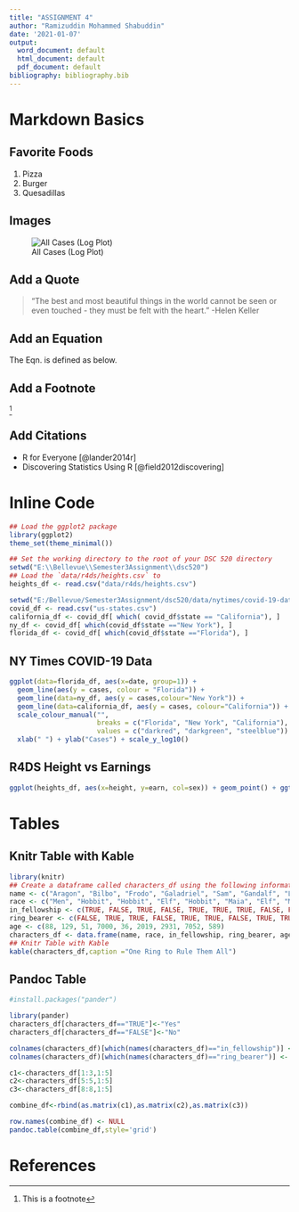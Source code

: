```yaml
---
title: "ASSIGNMENT 4"
author: "Ramizuddin Mohammed Shabuddin"
date: '2021-01-07'
output:
  word_document: default
  html_document: default
  pdf_document: default
bibliography: bibliography.bib
---
```


# Markdown Basics

## Favorite Foods
1. Pizza
2. Burger
3. Quesadillas

## Images
![All Cases (Log Plot)](E:/Bellevue/Semester3_11302020/Term3/dsc520/completed/assignment04/plots/10-all-cases-log.png)

## Add a Quote
> "The best and most beautiful things in the world cannot be seen or even touched - 
they must be felt with the heart." -Helen Keller

## Add an Equation
The Eqn. \ref{a_plus_b_square} is defined as below.

\begin{equation}
  (a+b)^2=a^2+b^2+2ab
  \label{a_plus_b_square}
\end{equation}

## Add a Footnote

^[This is a footnote]

## Add Citations

* R for Everyone [@lander2014r]
* Discovering Statistics Using R  [@field2012discovering]

# Inline Code
```r
## Load the ggplot2 package
library(ggplot2)
theme_set(theme_minimal())

## Set the working directory to the root of your DSC 520 directory
setwd("E:\\Bellevue\\Semester3Assignment\\dsc520")
## Load the `data/r4ds/heights.csv` to
heights_df <- read.csv("data/r4ds/heights.csv")

setwd("E:/Bellevue/Semester3Assignment/dsc520/data/nytimes/covid-19-data/")
covid_df <- read.csv("us-states.csv")
california_df <- covid_df[ which( covid_df$state == "California"), ]
ny_df <- covid_df[ which(covid_df$state =="New York"), ]
florida_df <- covid_df[ which(covid_df$state =="Florida"), ]
```


## NY Times COVID-19 Data
```r
ggplot(data=florida_df, aes(x=date, group=1)) +
  geom_line(aes(y = cases, colour = "Florida")) +
  geom_line(data=ny_df, aes(y = cases,colour="New York")) +
  geom_line(data=california_df, aes(y = cases, colour="California")) +
  scale_colour_manual("",
                      breaks = c("Florida", "New York", "California"),
                      values = c("darkred", "darkgreen", "steelblue")) +
  xlab(" ") + ylab("Cases") + scale_y_log10()

```

## R4DS Height vs Earnings
```r
ggplot(heights_df, aes(x=height, y=earn, col=sex)) + geom_point() + ggtitle('Height vs. Earnings') + xlab('Height (Inches)') + ylab('Earnings (Dollars)')
```

# Tables

## Knitr Table with Kable
```r
library(knitr)
## Create a dataframe called characters_df using the following information from LOTR
name <- c("Aragon", "Bilbo", "Frodo", "Galadriel", "Sam", "Gandalf", "Legolas", "Sauron", "Gollum")
race <- c("Men", "Hobbit", "Hobbit", "Elf", "Hobbit", "Maia", "Elf", "Maia", "Hobbit")
in_fellowship <- c(TRUE, FALSE, TRUE, FALSE, TRUE, TRUE, TRUE, FALSE, FALSE)
ring_bearer <- c(FALSE, TRUE, TRUE, FALSE, TRUE, TRUE, FALSE, TRUE, TRUE)
age <- c(88, 129, 51, 7000, 36, 2019, 2931, 7052, 589)
characters_df <- data.frame(name, race, in_fellowship, ring_bearer, age)
## Knitr Table with Kable
kable(characters_df,caption ="One Ring to Rule Them All")

```

## Pandoc Table
```r

#install.packages("pander")

library(pander)
characters_df[characters_df=="TRUE"]<-"Yes"
characters_df[characters_df=="FALSE"]<-"No"  

colnames(characters_df)[which(names(characters_df)=="in_fellowship")] <- "In Fellowship?"
colnames(characters_df)[which(names(characters_df)=="ring_bearer")] <- "Is Ring Bearer?"

c1<-characters_df[1:3,1:5]
c2<-characters_df[5:5,1:5]
c3<-characters_df[8:8,1:5]

combine_df<-rbind(as.matrix(c1),as.matrix(c2),as.matrix(c3))

row.names(combine_df) <- NULL
pandoc.table(combine_df,style='grid')


```

# References